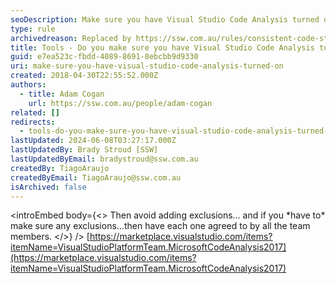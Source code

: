 ```yaml
---
seoDescription: Make sure you have Visual Studio Code Analysis turned on to improve code quality and avoid errors.
type: rule
archivedreason: Replaced by https://ssw.com.au/rules/consistent-code-style
title: Tools - Do you make sure you have Visual Studio Code Analysis turned on?
guid: e7ea523c-fbdd-4089-8691-8ebcbb9d9330
uri: make-sure-you-have-visual-studio-code-analysis-turned-on
created: 2018-04-30T22:55:52.000Z
authors:
  - title: Adam Cogan
    url: https://ssw.com.au/people/adam-cogan
related: []
redirects:
  - tools-do-you-make-sure-you-have-visual-studio-code-analysis-turned-on
lastUpdated: 2024-06-08T03:27:17.000Z
lastUpdatedBy: Brady Stroud [SSW]
lastUpdatedByEmail: bradystroud@ssw.com.au
createdBy: TiagoAraujo
createdByEmail: TiagoAraujo@ssw.com.au
isArchived: false
---
```


<introEmbed
  body={<>
Then avoid adding exclusions… and if you \*have to\* make sure any exclusions…then have each one agreed to by all the team members.
  </>}
/>
[https://marketplace.visualstudio.com/items?itemName=VisualStudioPlatformTeam.MicrosoftCodeAnalysis2017](https://marketplace.visualstudio.com/items?itemName=VisualStudioPlatformTeam.MicrosoftCodeAnalysis2017)
